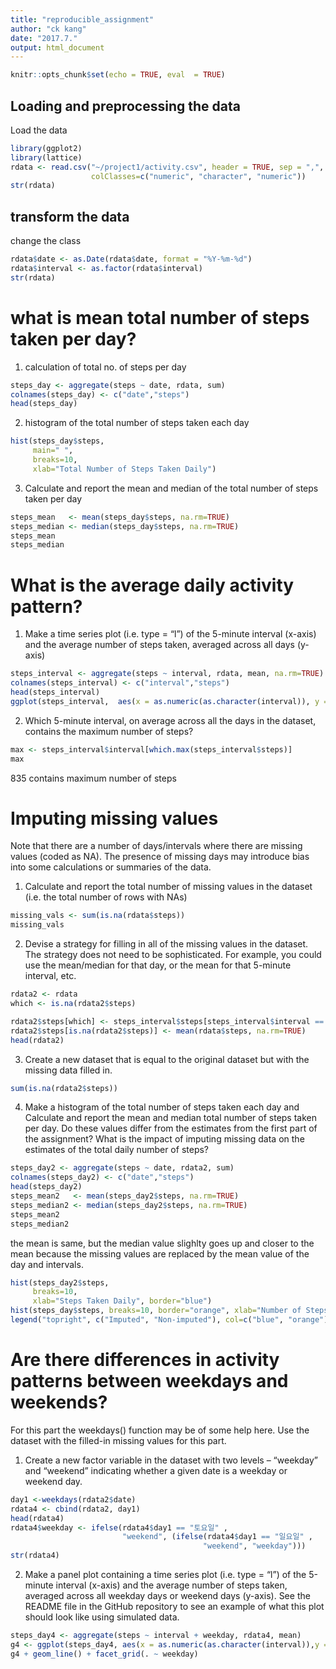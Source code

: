 ```yaml
---
title: "reproducible_assignment"
author: "ck kang"
date: "2017.7."
output: html_document
---
```


```r
knitr::opts_chunk$set(echo = TRUE, eval  = TRUE)
```

## Loading and preprocessing the data

Load the data

```r
library(ggplot2)
library(lattice)
rdata <- read.csv("~/project1/activity.csv", header = TRUE, sep = ",",
                  colClasses=c("numeric", "character", "numeric"))
str(rdata)
```

## transform the data

change the class

```r
rdata$date <- as.Date(rdata$date, format = "%Y-%m-%d")
rdata$interval <- as.factor(rdata$interval)
str(rdata)
```

# what is mean total number of steps taken per day?
1. calculation of total no. of steps per day
```r
steps_day <- aggregate(steps ~ date, rdata, sum)
colnames(steps_day) <- c("date","steps")
head(steps_day)
```

2. histogram of the total number of steps taken each day
```r
hist(steps_day$steps, 
     main=" ",
     breaks=10,
     xlab="Total Number of Steps Taken Daily")
```
3. Calculate and report the mean and median of the total number of steps taken per day
```r
steps_mean   <- mean(steps_day$steps, na.rm=TRUE)
steps_median <- median(steps_day$steps, na.rm=TRUE)
steps_mean
steps_median
```

# What is the average daily activity pattern?

1. Make a time series plot (i.e. type = "l") of the 5-minute interval (x-axis) and the average number of steps taken, averaged across all days (y-axis)
```r
steps_interval <- aggregate(steps ~ interval, rdata, mean, na.rm=TRUE)
colnames(steps_interval) <- c("interval","steps")
head(steps_interval)
ggplot(steps_interval,  aes(x = as.numeric(as.character(interval)), y = steps)) + xlab("interval") +theme_light()+geom_line()
```


2. Which 5-minute interval, on average across all the days in the dataset, contains the maximum number of steps?
```r
max <- steps_interval$interval[which.max(steps_interval$steps)]
max
```
835 contains maximum number of steps

# Imputing missing values

Note that there are a number of days/intervals where there are missing values (coded as NA). The presence of missing days may introduce bias into some calculations or summaries of the data.

1. Calculate and report the total number of missing values in the dataset (i.e. the total number of rows with NAs)
```r
missing_vals <- sum(is.na(rdata$steps))
missing_vals
```

2. Devise a strategy for filling in all of the missing values in the dataset. The strategy does not need to be sophisticated. For example, you could use the mean/median for that day, or the mean for that 5-minute interval, etc.
```r
rdata2 <- rdata
which <- is.na(rdata2$steps)

rdata2$steps[which] <- steps_interval$steps[steps_interval$interval == rdata2$interval[which]]
rdata2$steps[is.na(rdata2$steps)] <- mean(rdata$steps, na.rm=TRUE)
head(rdata2)
```

3. Create a new dataset that is equal to the original dataset but with the missing data filled in.
```r
sum(is.na(rdata2$steps))
```

4. Make a histogram of the total number of steps taken each day and Calculate and report the mean and median total number of steps taken per day. Do these values differ from the estimates from the first part of the assignment? What is the impact of imputing missing data on the estimates of the total daily number of steps?

```r
steps_day2 <- aggregate(steps ~ date, rdata2, sum)
colnames(steps_day2) <- c("date","steps")
head(steps_day2)
steps_mean2   <- mean(steps_day2$steps, na.rm=TRUE)
steps_median2 <- median(steps_day2$steps, na.rm=TRUE)
steps_mean2
steps_median2
```
the mean is same, but the median value slighlty goes up and closer to the mean because the missing values are replaced by the mean value of the day and intervals.

```r
hist(steps_day2$steps, 
     breaks=10,
     xlab="Steps Taken Daily", border="blue")
hist(steps_day$steps, breaks=10, border="orange", xlab="Number of Steps", add=T)
legend("topright", c("Imputed", "Non-imputed"), col=c("blue", "orange"), lwd=5)
```



# Are there differences in activity patterns between weekdays and weekends?

For this part the weekdays() function may be of some help here. Use the dataset with the filled-in missing values for this part.

1. Create a new factor variable in the dataset with two levels – “weekday” and “weekend” indicating whether a given date is a weekday or weekend day.
```r
day1 <-weekdays(rdata2$date)
rdata4 <- cbind(rdata2, day1)
head(rdata4)
rdata4$weekday <- ifelse(rdata4$day1 == "토요일" ,  
                         "weekend", (ifelse(rdata4$day1 == "일요일" ,  
                                           "weekend", "weekday")))
str(rdata4)

```
2. Make a panel plot containing a time series plot (i.e. type = "l") of the 5-minute interval (x-axis) and the average number of steps taken, averaged across all weekday days or weekend days (y-axis). See the README file in the GitHub repository to see an example of what this plot should look like using simulated data.

```r
steps_day4 <- aggregate(steps ~ interval + weekday, rdata4, mean)
g4 <- ggplot(steps_day4, aes(x = as.numeric(as.character(interval)),y = steps), colour = "weekday")
g4 + geom_line() + facet_grid(. ~ weekday)
```